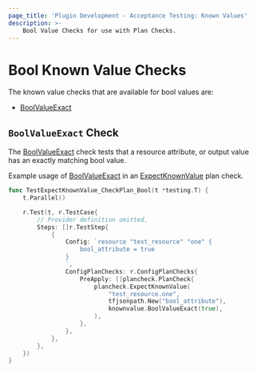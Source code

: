 ```yaml
---
page_title: 'Plugin Development - Acceptance Testing: Known Values'
description: >-
    Bool Value Checks for use with Plan Checks.
---
```


# Bool Known Value Checks

The known value checks that are available for bool values are:

* [BoolValueExact](/terraform/plugin/testing/acceptance-tests/known-value-checks/bool#boolvalueexact-check)

## `BoolValueExact` Check

The [BoolValueExact](https://pkg.go.dev/github.com/hashicorp/terraform-plugin-testing/knownvalue#BoolValueExact) check tests that a resource attribute, or output value has an exactly matching bool value.

Example usage of [BoolValueExact](https://pkg.go.dev/github.com/hashicorp/terraform-plugin-testing/knownvalue#BoolValueExact) in an [ExpectKnownValue](/terraform/plugin/testing/acceptance-tests/plan-checks/resource) plan check.

```go
func TestExpectKnownValue_CheckPlan_Bool(t *testing.T) {
	t.Parallel()

	r.Test(t, r.TestCase{
		// Provider definition omitted.
		Steps: []r.TestStep{
			{
				Config: `resource "test_resource" "one" {
					bool_attribute = true
				}
				`,
				ConfigPlanChecks: r.ConfigPlanChecks{
					PreApply: []plancheck.PlanCheck{
						plancheck.ExpectKnownValue(
							"test_resource.one",
							tfjsonpath.New("bool_attribute"),
							knownvalue.BoolValueExact(true),
						),
					},
				},
			},
		},
	})
}
```
